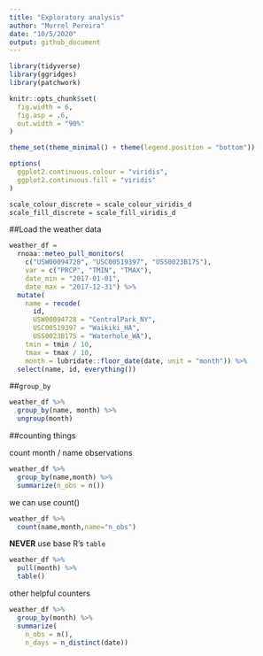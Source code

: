 ```yaml
---
title: "Exploratory analysis"
author: "Murrel Pereira"
date: "10/5/2020"
output: github_document
---
```



```r
library(tidyverse)
library(ggridges)
library(patchwork)

knitr::opts_chunk$set(
  fig.width = 6,
  fig.asp = .6,
  out.width = "90%"
)

theme_set(theme_minimal() + theme(legend.position = "bottom"))

options(
  ggplot2.continuous.colour = "viridis",
  ggplot2.continuous.fill = "viridis"
)

scale_colour_discrete = scale_colour_viridis_d
scale_fill_discrete = scale_fill_viridis_d
```

##Load the weather data

```r
weather_df =  
  rnoaa::meteo_pull_monitors(
    c("USW00094728", "USC00519397", "USS0023B17S"),
    var = c("PRCP", "TMIN", "TMAX"), 
    date_min = "2017-01-01",
    date_max = "2017-12-31") %>%
  mutate(
    name = recode(
      id, 
      USW00094728 = "CentralPark_NY", 
      USC00519397 = "Waikiki_HA",
      USS0023B17S = "Waterhole_WA"),
    tmin = tmin / 10,
    tmax = tmax / 10,
    month = lubridate::floor_date(date, unit = "month")) %>%
  select(name, id, everything())
```

##`group_by`

```r
weather_df %>% 
  group_by(name, month) %>% 
  ungroup(month)
```

##counting things

count month / name observations
```r
weather_df %>% 
  group_by(name,month) %>% 
  summarize(n_obs = n())
```

we can use count()

```r
weather_df %>% 
  count(name,month,name="n_obs")
```

**NEVER** use base R's `table`

```r
weather_df %>% 
  pull(month) %>% 
  table()
```

other helpful counters

```r
weather_df %>%
  group_by(month) %>%
  summarize(
    n_obs = n(),
    n_days = n_distinct(date))
```

